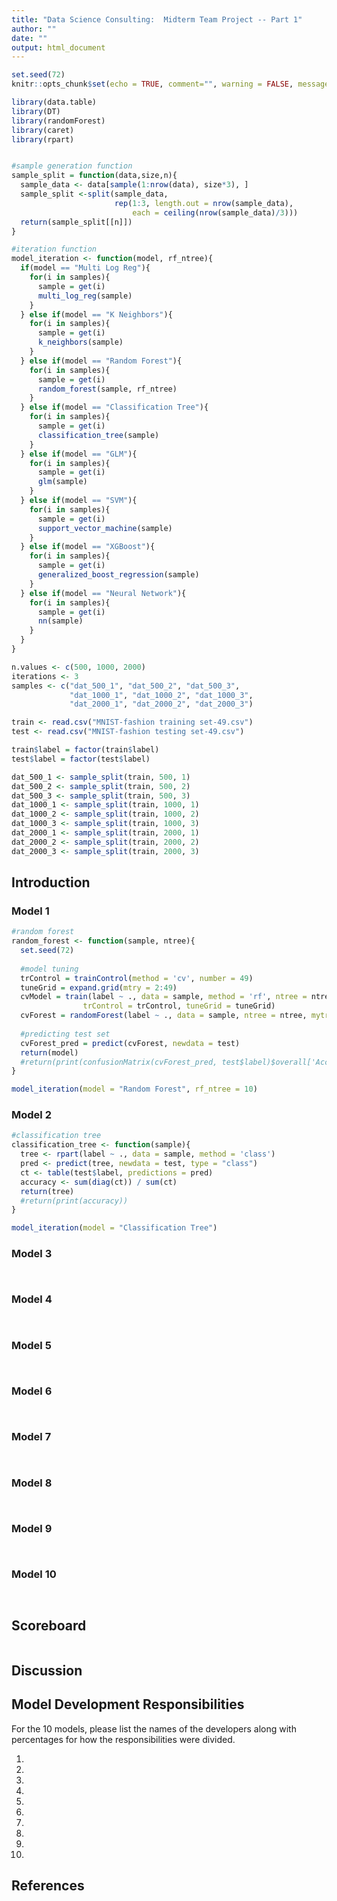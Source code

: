 ```yaml
---
title: "Data Science Consulting:  Midterm Team Project -- Part 1"
author: ""
date: ""
output: html_document
---
```


```r
set.seed(72)
knitr::opts_chunk$set(echo = TRUE, comment="", warning = FALSE, message = FALSE, tidy.opts=list(width.cutoff=55))
```

```r
library(data.table)
library(DT)
library(randomForest)
library(caret)
library(rpart)
```

```r

```

```r
#sample generation function
sample_split = function(data,size,n){
  sample_data <- data[sample(1:nrow(data), size*3), ]
  sample_split <-split(sample_data, 
                       rep(1:3, length.out = nrow(sample_data), 
                           each = ceiling(nrow(sample_data)/3)))
  return(sample_split[[n]])
}

#iteration function
model_iteration <- function(model, rf_ntree){
  if(model == "Multi Log Reg"){
    for(i in samples){
      sample = get(i)
      multi_log_reg(sample)
    }
  } else if(model == "K Neighbors"){
    for(i in samples){
      sample = get(i)
      k_neighbors(sample)
    }
  } else if(model == "Random Forest"){
    for(i in samples){
      sample = get(i)
      random_forest(sample, rf_ntree)
    }
  } else if(model == "Classification Tree"){
    for(i in samples){
      sample = get(i)
      classification_tree(sample)
    }
  } else if(model == "GLM"){
    for(i in samples){
      sample = get(i)
      glm(sample)
    }
  } else if(model == "SVM"){
    for(i in samples){
      sample = get(i)
      support_vector_machine(sample)
    }
  } else if(model == "XGBoost"){
    for(i in samples){
      sample = get(i)
      generalized_boost_regression(sample)
    }
  } else if(model == "Neural Network"){
    for(i in samples){
      sample = get(i)
      nn(sample)
    }
  } 
}
```

```r
n.values <- c(500, 1000, 2000)
iterations <- 3
samples <- c("dat_500_1", "dat_500_2", "dat_500_3", 
             "dat_1000_1", "dat_1000_2", "dat_1000_3",
             "dat_2000_1", "dat_2000_2", "dat_2000_3")
```

```r
train <- read.csv("MNIST-fashion training set-49.csv")
test <- read.csv("MNIST-fashion testing set-49.csv")
```

```r
train$label = factor(train$label)
test$label = factor(test$label)
```

```r
dat_500_1 <- sample_split(train, 500, 1)
dat_500_2 <- sample_split(train, 500, 2)
dat_500_3 <- sample_split(train, 500, 3)
dat_1000_1 <- sample_split(train, 1000, 1)
dat_1000_2 <- sample_split(train, 1000, 2)
dat_1000_3 <- sample_split(train, 1000, 3)
dat_2000_1 <- sample_split(train, 2000, 1)
dat_2000_2 <- sample_split(train, 2000, 2)
dat_2000_3 <- sample_split(train, 2000, 3)
```

## Introduction {.tabset}


### Model 1



```r
#random forest
random_forest <- function(sample, ntree){
  set.seed(72)
  
  #model tuning
  trControl = trainControl(method = 'cv', number = 49)
  tuneGrid = expand.grid(mtry = 2:49)
  cvModel = train(label ~ ., data = sample, method = 'rf', ntree = ntree,
                trControl = trControl, tuneGrid = tuneGrid)
  cvForest = randomForest(label ~ ., data = sample, ntree = ntree, mytry = cvModel$bestTune$mtry)
  
  #predicting test set
  cvForest_pred = predict(cvForest, newdata = test)
  return(model)
  #return(print(confusionMatrix(cvForest_pred, test$label)$overall['Accuracy']))
}
```

```r
model_iteration(model = "Random Forest", rf_ntree = 10)
```

### Model 2


```r
#classification tree
classification_tree <- function(sample){
  tree <- rpart(label ~ ., data = sample, method = 'class')
  pred <- predict(tree, newdata = test, type = "class")
  ct <- table(test$label, predictions = pred)
  accuracy <- sum(diag(ct)) / sum(ct)
  return(tree)
  #return(print(accuracy))
}
```

```r
model_iteration(model = "Classification Tree")
```

### Model 3


```r

```

```r

```

### Model 4


```r

```

```r

```

### Model 5


```r

```

```r

```

### Model 6


```r

```

```r

```

### Model 7


```r

```

```r

```

### Model 8


```r

```

```r

```

### Model 9


```r

```

```r

```

### Model 10


```r

```

```r

```

## Scoreboard

```r

```

## Discussion


## Model Development Responsibilities

For the 10 models, please list the names of the developers along with percentages for how the responsibilities were divided.

1.  
2. 
3. 
4.
5.
6.
7.
8.
9.
10.

## References


